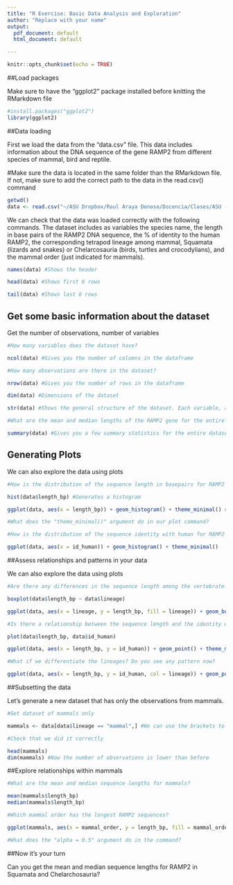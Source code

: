 ```yaml
---
title: "R Exercise: Basic Data Analysis and Exploration"
author: "Replace with your name"
output:
  pdf_document: default
  html_document: default

---
```


```r
knitr::opts_chunk$set(echo = TRUE)
```

##Load packages

Make sure to have the "ggplot2" package installed before knitting the RMarkdown file

```r

#install.packages("ggplot2")
library(ggplot2)

```

##Data loading

First we load the data from the "data.csv" file. This data includes information about the DNA sequence of the gene RAMP2 from different species of mammal, bird and reptile.

#Make sure the data is located in the same folder than the RMarkdown file. If not, make sure to add the correct path to the data in the read.csv() command

```r
getwd()
data <- read.csv("~/ASU Dropbox/Raul Araya Donoso/Docencia/Clases/ASU - BIO543/Development/module_1-9_data.csv")

```
We can check that the data was loaded correctly with the following commands. The dataset includes as variables the species name, the length in base pairs of the RAMP2 DNA sequence, the % of identity to the human RAMP2, the corresponding tetrapod lineage among mammal, Squamata (lizards and snakes) or Chelarcosauria (birds, turtles and crocodylians), and the mammal order (just indicated for mammals).

```r

names(data) #Shows the header

head(data) #Shows first 6 rows

tail(data) #Shows last 6 rows


```


## Get some basic information about the dataset

Get the number of observations, number of variables

```r

#How many variables does the dataset have?

ncol(data) #Gives you the number of columns in the dataframe

#How many observations are there in the dataset?

nrow(data) #Gives you the number of rows in the dataframe

dim(data) #Dimensions of the dataset

str(data) #Shows the general structure of the dataset. Each variable, and what type of variable it is (e.g. character, integer, numeric, etc)

#What are the mean and median lengths of the RAMP2 gene for the entire dataset?

summary(data) #Gives you a few summary statistics for the entire dataset


```



## Generating Plots

We can also explore the data using plots

```r

#How is the distribution of the sequence length in basepairs for RAMP2 across vertebrates?

hist(data$length_bp) #Generates a histogram

ggplot(data, aes(x = length_bp)) + geom_histogram() + theme_minimal() #We can do more elaborated plots using ggplot!

#What does the "theme_minimal()" argument do in our plot command?

#How is the distribution of the sequence identity with human for RAMP2 across vertebrates?

ggplot(data, aes(x = id_human)) + geom_histogram() + theme_minimal() 

```

##Assess relationships and patterns in your data

We can also explore the data using plots

```r

#Are there any differences in the sequence length among the vertebrate lineages?

boxplot(data$length_bp ~ data$lineage)

ggplot(data, aes(x = lineage, y = length_bp, fill = lineage)) + geom_boxplot() + theme_minimal() #We can also try it with ggplot

#Is there a relationship between the sequence length and the identity with the human RAMP2 gene sequence?

plot(data$length_bp, data$id_human)

ggplot(data, aes(x = length_bp, y = id_human)) + geom_point() + theme_minimal() 

#What if we differentiate the lineages? Do you see any pattern now?

ggplot(data, aes(x = length_bp, y = id_human, col = lineage)) + geom_point(size = 3) + theme_minimal() #note that we added the tem "col = lineage" in the plot command

```

##Subsetting the data

Let's generate a new dataset that has only the observations from mammals.

```r

#Get dataset of mammals only

mammals <- data[data$lineage == "mammal",] #We can use the brackets to get subsets of the data based on logical conditions

#Check that we did it correctly

head(mammals)
dim(mammals) #Now the number of observations is lower than before

```

##Explore relationships within mammals

```r

#What are the mean and median sequence lengths for mammals?

mean(mammals$length_bp)
median(mammals$length_bp)

#Which mammal order has the longest RAMP2 sequences?

ggplot(mammals, aes(x = mammal_order, y = length_bp, fill = mammal_order)) + geom_boxplot(alpha = 0.5) + theme_minimal()

#What does the "alpha = 0.5" argument do in the command?

```


##Now it's your turn

Can you get the mean and median sequence lengths for RAMP2 in Squamata and Chelarchosauria?

```r


```
